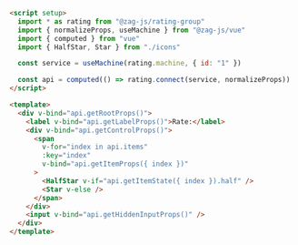 ```html
<script setup>
  import * as rating from "@zag-js/rating-group"
  import { normalizeProps, useMachine } from "@zag-js/vue"
  import { computed } from "vue"
  import { HalfStar, Star } from "./icons"

  const service = useMachine(rating.machine, { id: "1" })

  const api = computed(() => rating.connect(service, normalizeProps))
</script>

<template>
  <div v-bind="api.getRootProps()">
    <label v-bind="api.getLabelProps()">Rate:</label>
    <div v-bind="api.getControlProps()">
      <span
        v-for="index in api.items"
        :key="index"
        v-bind="api.getItemProps({ index })"
      >
        <HalfStar v-if="api.getItemState({ index }).half" />
        <Star v-else />
      </span>
    </div>
    <input v-bind="api.getHiddenInputProps()" />
  </div>
</template>
```
